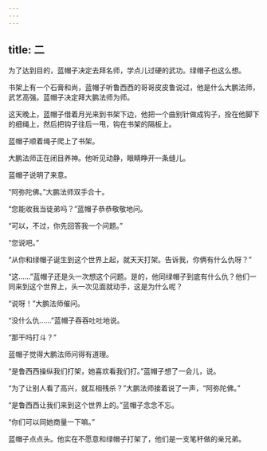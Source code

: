 ```yaml
---
---
---
```

title: 二
---




为了达到目的，蓝帽子决定去拜名师，学点儿过硬的武功。绿帽子也这么想。

书架上有一个石膏和尚，蓝帽子听鲁西西的哥哥皮皮鲁说过，他是什么大鹏法师，武艺高强。蓝帽子决定拜大鹏法师为师。

这天晚上，蓝帽子借着月光来到书架下边，他把一个曲别针做成钩子，拴在他脚下的细绳上，然后把钩子往后一甩，钩在书架的隔板上。

蓝帽子顺着绳子爬上了书架。

大鹏法师正在闭目养神。他听见动静，眼睛睁开一条缝儿。

蓝帽子说明了来意。

“阿弥陀佛。”大鹏法师双手合十。

“您能收我当徒弟吗？”蓝帽子恭恭敬敬地问。

“可以，不过，你先回答我一个问题。”

“您说吧。”

“从你和绿帽子诞生到这个世界上起，就天天打架。告诉我，你俩有什么仇呀？”

“这……”蓝帽子还是头一次想这个问题。是的，他同绿帽子到底有什么仇？他们一同来到这个世界上，头一次见面就动手，这是为什么呢？

“说呀！”大鹏法师催问。

“没什么仇……”蓝帽子吞吞吐吐地说。

“那干吗打斗？”

蓝帽子觉得大鹏法师问得有道理。

“是鲁西西操纵我们打架，她喜欢看我们打。”蓝帽子想了一会儿，说。





“为了让别人看了高兴，就互相残杀？”大鹏法师接着说了一声，“阿弥陀佛。”

“是鲁西西让我们来到这个世界上的。”蓝帽子念念不忘。

“你们可以同她商量一下嘛。”

蓝帽子点点头。他实在不愿意和绿帽子打架了，他们是一支笔杆做的亲兄弟。